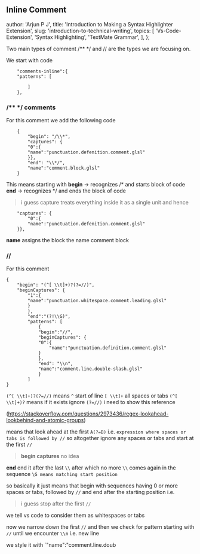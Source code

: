 

## Inline Comment

  author: 'Arjun P J',
  title: 'Introduction to Making a Syntax Highlighter Extension',
  slug: 'introduction-to-technical-writing',
  topics: [
    'Vs-Code-Extension',
    'Syntax Highlighting',
    'TextMate Grammar',
  ],
};


Two main types of comment /** */ and // are the types we are focusing on.

We start with code 

```
	"comments-inline":{
	"patterns": [
			
		]
	},
```


### /** */ comments
 
 For this comment we add the following code
```
	{
		"begin": "/\\*",
		"captures": {
		"0":{
		"name":"punctuation.defenition.comment.glsl"
		}},
		"end": "\\*/",
		"name":"comment.block.glsl"
	}
```
This means starting with 
**begin** -> recognizes /* and starts block of code 
**end** -> recognizes */ and ends the block of code
>i guess capture treats everything inside it as a single unit and hence 
```
	"captures": {
		"0":{
		"name":"punctuation.defenition.comment.glsl"
	}},
```
**name** assigns the block the name comment block

### //

For this comment 
```
{
	"begin": "(^[ \\t]+)?(?=//)",
	"beginCaptures": {
		"1":{
		"name":"punctuation.whitespace.comment.leading.glsl"
		}
		},
		"end":"(?!\\G)",
		"patterns": [
			{
			"begin":"//",
			"beginCaptures": {
			"0":{
				"name":"punctuation.definition.comment.glsl"
			}
			},
			"end": "\\n",
			"name":"comment.line.double-slash.glsl"
			}
		]
}
```

`(^[ \\t]+)?(?=//)` means `^` start of line `[ \\t]+` all spaces or tabs 
`(^[ \\t]+)?` means if it exists ignore
`(?=//)` i need to show this reference 

(https://stackoverflow.com/questions/2973436/regex-lookahead-lookbehind-and-atomic-groups)

means that look ahead at the first `A(?=B)` i.e. `expression where spaces or tabs is followed by //`
so altogether ignore any spaces or tabs and start at the first  `//`   

> **begin captures** no idea

**end** end it after the last `\\` after which no more `\\` comes again in the sequence `` \G means matching start position ``

so basically it just means that begin with sequences having 0 or more spaces or tabs, followed by `//`  and end after the starting position i.e. 
> i guess stop after the first `//`

we tell vs code to consider them as whitespaces or tabs


now we narrow down the  first `//` and then we check for pattern starting with `//` until we encounter `\\n` i.e. new line 

we style it with `"name":"comment.line.doub
